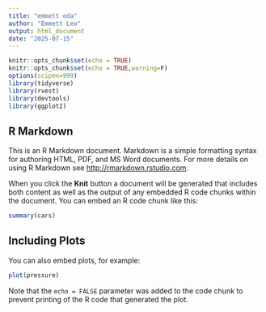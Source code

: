 ```yaml
---
title: "emmett eda"
author: "Emmett Leo"
output: html_document
date: "2025-07-15"
---
```


```r
knitr::opts_chunk$set(echo = TRUE)
knitr::opts_chunk$set(echo = TRUE,warning=F)
options(scipen=999)
library(tidyverse)
library(rvest)
library(devtools)
library(ggplot2)
```

## R Markdown

This is an R Markdown document. Markdown is a simple formatting syntax for authoring HTML, PDF, and MS Word documents. For more details on using R Markdown see <http://rmarkdown.rstudio.com>.

When you click the **Knit** button a document will be generated that includes both content as well as the output of any embedded R code chunks within the document. You can embed an R code chunk like this:

```r
summary(cars)
```

## Including Plots

You can also embed plots, for example:

```r
plot(pressure)
```

Note that the `echo = FALSE` parameter was added to the code chunk to prevent printing of the R code that generated the plot.
